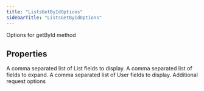 ```yaml
---
title: "ListsGetByIdOptions"
sidebarTitle: "ListsGetByIdOptions"
---
```


Options for getById method

## Properties

<ParamField name="listfields" type="string[]">
A comma separated list of List fields to display.

</ParamField>

<ParamField name="expansions" type="string[]">
A comma separated list of fields to expand.

</ParamField>

<ParamField name="userfields" type="string[]">
A comma separated list of User fields to display.

</ParamField>

<ParamField name="requestOptions" type="RequestOptions">
Additional request options

</ParamField>
